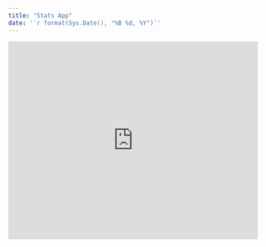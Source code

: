 ```yaml
---
title: "Stats App"
date: '`r format(Sys.Date(), "%B %d, %Y")`'
---
```



<iframe height="400" width="100%" frameborder="no" src="https://swanson.shinyapps.io/Mudcats-Stats/"> </iframe>